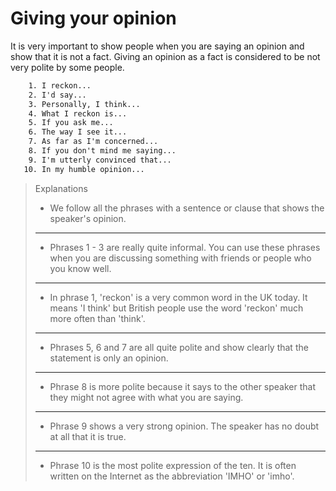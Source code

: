 # Giving your opinion

It is very important to show people when you are saying an opinion and show that it is not a fact. Giving an opinion as a fact is considered to be not very polite by some people.

```txt
    1. I reckon...
    2. I'd say...
    3. Personally, I think...
    4. What I reckon is...
    5. If you ask me...
    6. The way I see it...
    7. As far as I'm concerned...
    8. If you don't mind me saying...
    9. I'm utterly convinced that...
   10. In my humble opinion...
```

> Explanations
>
> - We follow all the phrases with a sentence or clause that shows the speaker's opinion.
>
> ---
>
> - Phrases 1 - 3 are really quite informal. You can use these phrases when you are discussing something with friends or people who you know well.
>
> ---
>
> - In phrase 1, 'reckon' is a very common word in the UK today. It means 'I think' but British people use the word 'reckon' much more often than 'think'.
>
> ---
>
> - Phrases 5, 6 and 7 are all quite polite and show clearly that the statement is only an opinion.
>
> ---
>
> - Phrase 8 is more polite because it says to the other speaker that they might not agree with what you are saying.
>
> ---
>
> - Phrase 9 shows a very strong opinion. The speaker has no doubt at all that it is true.
>
> ---
>
> - Phrase 10 is the most polite expression of the ten. It is often written on the Internet as the abbreviation 'IMHO' or 'imho'.
